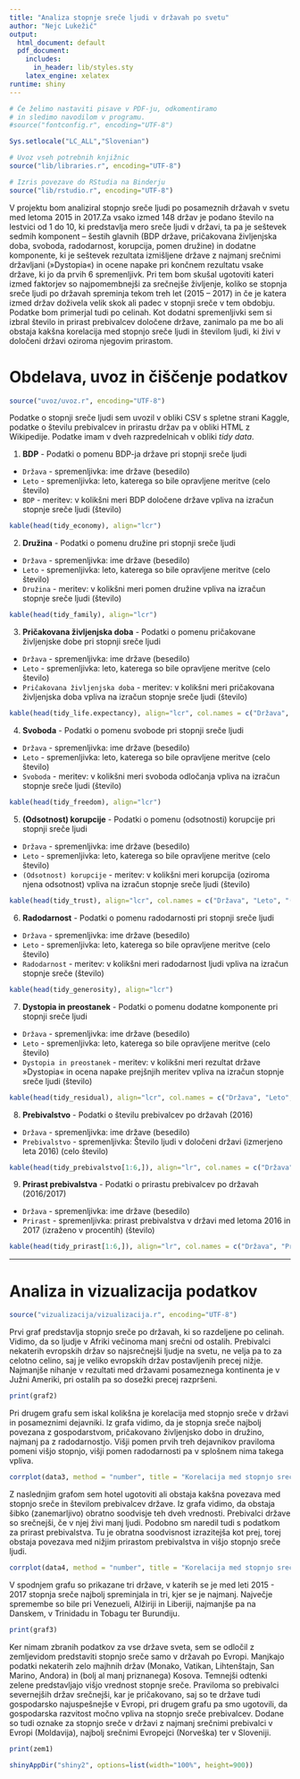 ```yaml
---
title: "Analiza stopnje sreče ljudi v državah po svetu"
author: "Nejc Lukežič"
output:
  html_document: default
  pdf_document:
    includes:
      in_header: lib/styles.sty
    latex_engine: xelatex
runtime: shiny
---
```

```r
# Če želimo nastaviti pisave v PDF-ju, odkomentiramo
# in sledimo navodilom v programu.
#source("fontconfig.r", encoding="UTF-8")

Sys.setlocale("LC_ALL","Slovenian")

# Uvoz vseh potrebnih knjižnic
source("lib/libraries.r", encoding="UTF-8")
```

```r
# Izris povezave do RStudia na Binderju
source("lib/rstudio.r", encoding="UTF-8")
```

V projektu bom analiziral stopnjo sreče ljudi po posameznih državah v svetu med letoma 2015 in 2017.Za vsako izmed 148 držav je podano število na lestvici od 1 do 10, ki predstavlja mero sreče ljudi v državi, ta pa je seštevek sedmih komponent – šestih glavnih (BDP države, pričakovana življenjska doba, svoboda, radodarnost, korupcija, pomen družine) in dodatne komponente, ki je seštevek rezultata izmišljene države z najmanj srečnimi državljani (»Dystopia«) in ocene napake pri končnem rezultatu vsake države, ki jo da prvih 6 spremenljivk. Pri tem bom skušal ugotoviti kateri izmed faktorjev so najpomembnejši za srečnejše življenje, koliko se stopnja sreče ljudi po državah spreminja tekom treh let (2015 – 2017) in če je katera izmed držav doživela velik skok ali padec v stopnji sreče v tem obdobju. Podatke bom primerjal tudi po celinah. Kot dodatni spremenljivki sem si izbral število in prirast prebivalcev določene države, zanimalo pa me bo ali obstaja kakšna korelacija med stopnjo sreče ljudi in številom ljudi, ki živi v določeni državi oziroma njegovim prirastom.


# Obdelava, uvoz in čiščenje podatkov

```r
source("uvoz/uvoz.r", encoding="UTF-8")
```

Podatke o stopnji sreče ljudi sem uvozil v obliki CSV s spletne strani Kaggle, podatke o številu prebivalcev in prirastu držav pa v obliki HTML z Wikipedije. Podatke imam v dveh razpredelnicah v obliki *tidy data*.

1. **BDP** - Podatki o pomenu BDP-ja države pri stopnji sreče ljudi
  - `Država` - spremenljivka: ime države (besedilo)
  - `Leto` - spremenljivka: leto, katerega so bile opravljene meritve (celo število)
  - `BDP` - meritev: v kolikšni meri BDP določene države vpliva na izračun stopnje sreče ljudi (število)
```r
kable(head(tidy_economy), align="lcr")
``` 
  
2.  **Družina** - Podatki o pomenu družine pri stopnji sreče ljudi
  - `Država` - spremenljivka: ime države (besedilo)
  - `Leto` - spremenljivka: leto, katerega so bile opravljene meritve (celo število)
  - `Družina` - meritev: v kolikšni meri pomen družine vpliva na izračun stopnje sreče ljudi (število)
```r
kable(head(tidy_family), align="lcr")
``` 
  
3. **Pričakovana življenjska doba** - Podatki o pomenu pričakovane življenjske dobe pri stopnji sreče ljudi
  - `Država` - spremenljivka: ime države (besedilo)
  - `Leto` - spremenljivka: leto, katerega so bile opravljene meritve (celo število)
  - `Pričakovana življenjska doba` - meritev: v kolikšni meri pričakovana življenjska doba vpliva na izračun stopnje sreče ljudi (število)
```r
kable(head(tidy_life.expectancy), align="lcr", col.names = c("Država", "Leto", "Pričakovana življenjska doba"))
```   
  
4. **Svoboda** - Podatki o pomenu svobode pri stopnji sreče ljudi
  - `Država` - spremenljivka: ime države (besedilo)
  - `Leto` - spremenljivka: leto, katerega so bile opravljene meritve (celo število)
  - `Svoboda` - meritev: v kolikšni meri svoboda odločanja vpliva na izračun stopnje sreče ljudi (število)
```r
kable(head(tidy_freedom), align="lcr")
```   
  
5. **(Odsotnost) korupcije** - Podatki o pomenu (odsotnosti) korupcije pri stopnji sreče ljudi
  - `Država` - spremenljivka: ime države (besedilo)
  - `Leto` - spremenljivka: leto, katerega so bile opravljene meritve (celo število)
  - `(Odsotnost) korupcije` - meritev: v kolikšni meri korupcija (oziroma njena odsotnost) vpliva na izračun stopnje sreče ljudi (število)
```r
kable(head(tidy_trust), align="lcr", col.names = c("Država", "Leto", "(Odsotnost) korupcije"))
```     
  
6. **Radodarnost** - Podatki o pomenu radodarnosti pri stopnji sreče ljudi
  - `Država` - spremenljivka: ime države (besedilo)
  - `Leto` - spremenljivka: leto, katerega so bile opravljene meritve (celo število)
  - `Radodarnost` - meritev: v kolikšni meri radodarnost ljudi vpliva na izračun stopnje sreče (število)
```r
kable(head(tidy_generosity), align="lcr")
```     
  
7. **Dystopia in preostanek** - Podatki o pomenu dodatne komponente pri stopnji sreče ljudi
  - `Država` - spremenljivka: ime države (besedilo)
  - `Leto` - spremenljivka: leto, katerega so bile opravljene meritve (celo število)
  - `Dystopia in preostanek` - meritev: v kolikšni meri rezultat države »Dystopia« in ocena napake prejšnjih meritev vpliva na izračun stopnje sreče ljudi (število)
```r
kable(head(tidy_residual), align="lcr", col.names = c("Država", "Leto", "Dystopia in preostanek"))
```     

8. **Prebivalstvo** - Podatki o številu prebivalcev po državah (2016)
  - `Država` - spremenljivka: ime države (besedilo)
  - `Prebivalstvo` - spremenljivka: Število ljudi v določeni državi (izmerjeno leta 2016) (celo število)

```r
kable(head(tidy_prebivalstvo[1:6,]), align="lr", col.names = c("Država", "Prebivalstvo (2016)"))
```  

9. **Prirast prebivalstva** - Podatki o prirastu prebivalcev po državah (2016/2017)
  - `Država` - spremenljivka: ime države (besedilo)
  - `Prirast` - spremenljivka: prirast prebivalstva v državi med letoma 2016 in 2017 (izraženo v procentih) (število)

```r
kable(head(tidy_prirast[1:6,]), align="lr", col.names = c("Država", "Prirast (2016/2017)"))
```

***

# Analiza in vizualizacija podatkov

```r
source("vizualizacija/vizualizacija.r", encoding="UTF-8")
```

Prvi graf predstavlja stopnjo sreče po državah, ki so razdeljene po celinah. Vidimo, da so ljudje v Afriki večinoma manj srečni od ostalih. Prebivalci nekaterih evropskih držav so najsrečnejši ljudje na svetu, ne velja pa to za celotno celino, saj je veliko evropskih držav postavljenih precej nižje. Najmanjše nihanje v rezultati med državami posameznega kontinenta je v Južni Ameriki, pri ostalih pa so dosežki precej razpršeni.

```r
print(graf2)
```

Pri drugem grafu sem iskal kolikšna je korelacija med stopnjo sreče v državi in posameznimi dejavniki. Iz grafa vidimo, da je stopnja sreče najbolj povezana z gospodarstvom, pričakovano življenjsko dobo in družino, najmanj pa z radodarnostjo. Višji pomen prvih treh dejavnikov praviloma pomeni višjo stopnjo, višji pomen radodarnosti pa v splošnem nima takega vpliva.


```r
corrplot(data3, method = "number", title = "Korelacija med stopnjo srečo in dejavniki", mar = c(0,0,1,0))
```

Z naslednjim grafom sem hotel ugotoviti ali obstaja kakšna povezava med stopnjo sreče in številom prebivalcev države. Iz grafa vidimo, da obstaja šibko (zanemarljivo) obratno soodvisje teh dveh vrednosti. Prebivalci države so srečnejši, če v njej živi manj ljudi. Podobno sm naredil tudi s podatkom za prirast prebivalstva. Tu je obratna soodvisnost izrazitejša kot prej, torej obstaja povezava med nižjim prirastom prebivalstva in višjo stopnjo sreče ljudi.

```r
corrplot(data4, method = "number", title = "Korelacija med stopnjo sreče in številom prebivalstva", mar = c(0,0,1,0))
```

V spodnjem grafu so prikazane tri države, v katerih se je med leti 2015 - 2017 stopnja sreče najbolj spreminjala in tri, kjer se je najmanj. Največje spremembe so bile pri Venezueli, Alžiriji in Liberiji, najmanjše pa na Danskem, v Trinidadu in Tobagu ter Burundiju.

```r
print(graf3)
```

Ker nimam zbranih podatkov za vse države sveta, sem se odločil z zemljevidom predstaviti stopnjo sreče samo v državah po Evropi. Manjkajo podatki nekaterih zelo majhnih držav (Monako, Vatikan, Lihtenštajn, San Marino, Andora) in (bolj al manj priznanega) Kosova.
Temnejši odtenki zelene predstavljajo višjo vrednost stopnje sreče. Praviloma so prebivalci severnejših držav srečnejši, kar je pričakovano, saj so te države tudi gospodarsko najuspešnejše v Evropi, pri drugem grafu pa smo ugotovili, da gospodarska razvitost močno vpliva na stopnjo sreče prebivalcev.
Dodane so tudi oznake za stopnjo sreče v državi z najmanj srečnimi prebivalci v Evropi (Moldavija), najbolj srečnimi Evropejci (Norveška) ter v Sloveniji.

```r
print(zem1)
```

```r
shinyAppDir("shiny2", options=list(width="100%", height=900))
```